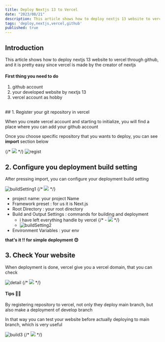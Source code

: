 ```yaml
---
title: Deploy Nextjs 13 to Vercel
date: "2023/08/21"
description: This article shows how to deploy nextjs 13 website to vercel through github, and it is pretty easy since vercel is made by the creator of nextjs
tags: 'deploy,nextjs,vercel,github'
published: true
---
```


## Introduction

This article shows how to deploy nextjs 13 website to vercel through github, and it is pretty easy
since vercel is made by the creator of nextjs


#### First thing you need to do

1. github account
2. your developed website by nextjs 13 
3. vercel account as hobby


<br/>
## 1. Register your git repository in vercel

When you create vercel account and starting to initialize, you will find a place where you can add your github
account

Once you choose specific repository that you wants to deploy, you can see **import** section below

{/* <img src="./deploy-nextjs-13-to-vercel-github/vercel-git-regist.png" width="auto" height="auto"/> */}
![regist](/posts/NEXTJS/deploy-nextjs-13-to-vercel-github/vercel-git-regist.png)
<br/>
## 2. Configure you deployment build setting

After pressing import, you can configure your deployment build setting

![buildSetting1](/posts/NEXTJS/deploy-nextjs-13-to-vercel-github/vercel-build-1.png)
{/* <img src="./deploy-nextjs-13-to-vercel-github/vercel-build-1.png" width="auto" height="auto"/> */}

- project name: your project Name
- Framework preset : for us it is Next.js
- Root Directory : your root directory
- Build and Output Settings : commands for building and deployment
    - i have left everything handle by vercel
    {/* - <img src="./deploy-nextjs-13-to-vercel-github/vercel-build-2.png" width="auto" height="auto"/> */}
    - ![buildSetting2](/posts/NEXTJS/deploy-nextjs-13-to-vercel-github/vercel-build-2.png)
- Environment Variables : your env

**that's it !! for simple deployment 😊**
<br/>
## 3. Check Your website

When deployment is done, vercel give you a vercel domain, that you can check


![detail](/posts/NEXTJS/deploy-nextjs-13-to-vercel-github/vercel-deploy-detail.png)
{/* <img src="./deploy-nextjs-13-to-vercel-github/vercel-deploy-detail.png" width="auto" height="auto"/> */}

#### Tips 🙋‍♂️


By registering repository to vercel, not only they deploy main branch, but also make a deployment of develop branch

In that way you can test your website before actually deploying to main branch, which is very useful

![build3](/posts/NEXTJS/deploy-nextjs-13-to-vercel-github/vercel-dev-main.png)
{/* <img src="./deploy-nextjs-13-to-vercel-github/vercel-dev-main.png" width="auto" height="auto"/> */}